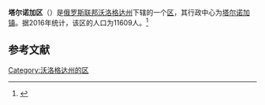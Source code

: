 {{Infobox Settlement
| official_name = 塔尔诺加区
| native_name = Тарногский район
| image_flag =  Flag of Tarnogsky rayon (Vologda oblast).png
| image_shield =  Gerb-Tarnogsky-region.gif
| image_map =  Location of Tarnogsky District (Vologda Oblast).svg 
| settlement_type = [[区_(苏联)|区]]
| subdivision_type = [[国家|国家]]
| subdivision_type1 = [[州_(俄罗斯)|州]]
| subdivision_name = {{RUS}}
| subdivision_name1 = [[沃洛格达州|沃洛格达州]]
| seat_type = 行政中心
| seat = [[塔尔诺加镇|塔尔诺加镇]]
| population_as_of=2016
| population_footnotes = <ref name=stat />
| population_total = 11609
| timezone = [[莫斯科时间|MSK]]
| utc_offset = +3
}}
'''塔尔诺加区'''（{{lang-ru|Тарногский район}}）是[[俄罗斯联邦|俄罗斯联邦]][[沃洛格达州|沃洛格达州]]下辖的一个[[区_(苏联)|区]]，其行政中心为[[塔尔诺加镇|塔尔诺加镇]]。据2016年统计，该区的人口为11609人。<ref name=stat>{{cite web | url = http://www.gks.ru/free_doc/doc_2016/bul_dr/mun_obr2016.rar | title = Численность населения Российской Федерации по муниципальным образованиям на 1 января 2016 года | language = ru | accessdate = 2016-12-21 | archive-date = 2019-05-13 | archive-url = https://web.archive.org/web/20190513150350/http://www.gks.ru/free_doc/doc_2016/bul_dr/mun_obr2016.rar | dead-url = no }}</ref>

== 参考文献 ==
{{reflist}}

{{Russia-stub}}

[[Category:沃洛格达州的区|Category:沃洛格达州的区]]
